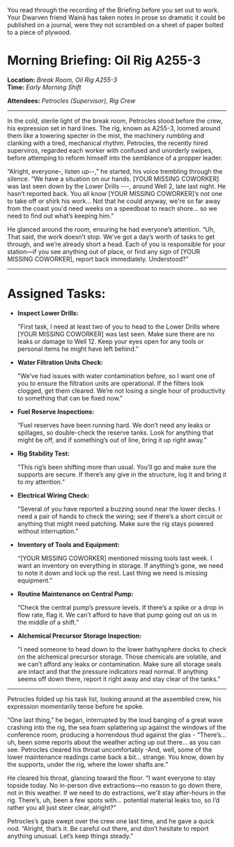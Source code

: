 You read through the recording of the Briefing before you set out to work. Your Dwarven friend Wainä has taken notes in prose so dramatic it could be published on a journal, were they not scrambled on a sheet of paper bolted to a piece of plywood.

# Morning Briefing: Oil Rig A255-3

**Location:** _Break Room, Oil Rig A255-3_  
**Time:** _Early Morning Shift_

**Attendees:** _Petrocles (Supervisor), Rig Crew_

---

In the cold, sterile light of the break room, Petrocles stood before the crew, his expression set in hard lines. The rig, known as A255-3, loomed around them like a towering specter in the mist, the machinery rumbling and clanking with a tired, mechanical rhythm. Petrocles, the recently hired superviros, regarded each worker with confused and unorderly swipes, before attemping to reform himself into the semblance of a propper leader.

“Alright, everyone-, listen up--,” he started, his voice trembling through the silence. “We have a situation on our hands. [YOUR MISSING COWORKER] was last seen down by the Lower Drills ---, around Well 2, late last night. He hasn’t reported back. You all know [YOUR MISSING COWORKER]’s not one to take off or shirk his work... Not that he could anyway, we're so far away from the coast you'd need weeks on a speedboat to reach shore... so we need to find out what’s keeping him.”

He glanced around the room, ensuring he had everyone’s attention. “Uh, That said, the work doesn’t stop. We’ve got a day’s worth of tasks to get through, and we’re already short a head. Each of you is responsible for your station—if you see anything out of place, or find any sign of [YOUR MISSING COWORKER], report back immediately. Understood?”

---

# **Assigned Tasks:**

- **Inspect Lower Drills:**

  "First task, I need at least two of you to head to the Lower Drills where [YOUR MISSING COWORKER] was last seen. Make sure there are no leaks or damage to Well 12. Keep your eyes open for any tools or personal items he might have left behind.”

- **Water Filtration Units Check:**

  "We’ve had issues with water contamination before, so I want one of you to ensure the filtration units are operational. If the filters look clogged, get them cleared. We’re not losing a single hour of productivity to something that can be fixed now.”

- **Fuel Reserve Inspections:**

  “Fuel reserves have been running hard. We don’t need any leaks or spillages, so double-check the reserve tanks. Look for anything that might be off, and if something’s out of line, bring it up right away.”

- **Rig Stability Test:**

  "This rig’s been shifting more than usual. You’ll go and make sure the supports are secure. If there’s any give in the structure, log it and bring it to my attention.”

- **Electrical Wiring Check:**

  "Several of you have reported a buzzing sound near the lower decks. I need a pair of hands to check the wiring; see if there’s a short circuit or anything that might need patching. Make sure the rig stays powered without interruption.”

- **Inventory of Tools and Equipment:**

  “[YOUR MISSING COWORKER] mentioned missing tools last week. I want an inventory on everything in storage. If anything’s gone, we need to note it down and lock up the rest. Last thing we need is missing equipment.”

- **Routine Maintenance on Central Pump:**

  “Check the central pump’s pressure levels. If there’s a spike or a drop in flow rate, flag it. We can’t afford to have that pump going out on us in the middle of a shift.”

- **Alchemical Precursor Storage Inspection:**

  "I need someone to head down to the lower bathysphere docks to check on the alchemical precursor storage. Those chemicals are volatile, and we can’t afford any leaks or contamination. Make sure all storage seals are intact and that the pressure indicators read normal. If anything seems off down there, report it right away and stay clear of the tanks."

---

Petrocles folded up his task list, looking around at the assembled crew, his expression momentarily tense before he spoke.

“One last thing,” he began, interrupted by the loud banging of a great wave crashing into the rig, the sea foam splattering up against the windows of the conference room, producing a horrendous thud against the glas - “There’s... uh, been some reports about the weather acting up out there... as you can see. Petrocles cleared his throat uncomfortably -And, well, some of the lower maintenance readings came back a bit... strange. You know, down by the supports, under the rig, where the lower shafts are.”

He cleared his throat, glancing toward the floor. “I want everyone to stay topside today. No in-person dive extractions—no reason to go down there, not in this weather. If we need to do extractions, we'll stay after-hours in the rig. There’s, uh, been a few spots with... potential material leaks too, so I’d rather you all just steer clear, alright?”

Petrocles’s gaze swept over the crew one last time, and he gave a quick nod. “Alright, that’s it. Be careful out there, and don’t hesitate to report anything unusual. Let’s keep things steady.”
